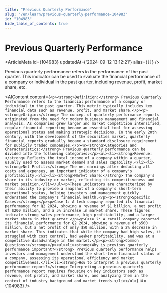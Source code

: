 ```yaml
---
title: "Previous Quarterly Performance"
slug: "/en/learn/previous-quarterly-performance-104983"
id: "104983"
hide_table_of_contents: true
---
```



# Previous Quarterly Performance

<ArticleMeta id={104983} updatedAt={'2024-09-12 13:12:21'} alias={`[]`} />
<div className='border-solid border-b border-t-0 my-4 border-[var(--ifm-color-gray-300)]' />

Previous quarterly performance refers to the performance of the past quarter. This indicator can be used to evaluate the financial performance of a company or individual in the past quarter, including revenue, profit, market share, etc.

<AIContent content={`<p><strong>Definition:</strong> Previous Quarterly Performance refers to the financial performance of a company or individual in the past quarter. This metric typically includes key financial data such as revenue, profit, and market share.</p><p><strong>Origin:</strong> The concept of quarterly performance reports originated from the need for modern business management and financial analysis. As companies grew larger and market competition intensified, regular financial reporting became an essential tool for assessing operational status and making strategic decisions. In the early 20th century, with the development of the securities market, quarterly financial reports gradually became a standard disclosure requirement for publicly traded companies.</p><p><strong>Categories and Characteristics:</strong> Previous quarterly performance can be divided into the following categories:</p><ul><li><strong>Revenue:</strong> Reflects the total income of a company within a quarter, usually used to assess market demand and sales capability.</li><li><strong>Net Profit:</strong> The net earnings after deducting all costs and expenses, an important indicator of a company's profitability.</li><li><strong>Market Share:</strong> The company's share in its industry or market, reflecting its competitiveness and market position.</li></ul><p>These indicators are characterized by their ability to provide a snapshot of a company's short-term operational status, helping investors and management quickly understand the company's financial health.</p><p><strong>Specific Cases:</strong></p><p>Case 1: A tech company reported its financial performance for Q2 2024, showing a revenue of $1 billion, a net profit of $200 million, and a 5% increase in market share. These figures indicate strong sales performance, high profitability, and a larger market share in that quarter.</p><p>Case 2: A retail company reported its financial performance for Q2 2024, showing a revenue of $500 million, but a net profit of only $50 million, with a 2% decrease in market share. This indicates that while the company had high sales, it struggled with cost control, had weaker profitability, and was at a competitive disadvantage in the market.</p><p><strong>Common Questions:</strong></p><ul><li><strong>Why is previous quarterly performance important?</strong> Previous quarterly performance helps investors and management understand the short-term financial status of a company, assessing its operational efficiency and market competitiveness.</li><li><strong>How to interpret a previous quarterly performance report?</strong> Interpreting a previous quarterly performance report requires focusing on key indicators such as revenue, net profit, and market share, and analyzing them in the context of industry background and market trends.</li></ul>`} id={104983} />
